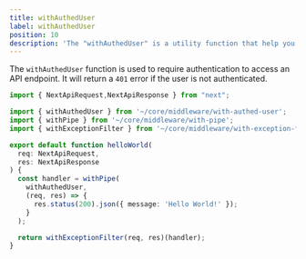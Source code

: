 ```yaml
---
title: withAuthedUser
label: withAuthedUser
position: 10
description: 'The "withAuthedUser" is a utility function that help you load the authenticated user from the request.'
---
```


The `withAuthedUser` function is used to require authentication to access an API endpoint. It will return a `401` error if the user is not authenticated.

```ts {12}
import { NextApiRequest,NextApiResponse } from "next";

import { withAuthedUser } from '~/core/middleware/with-authed-user';
import { withPipe } from '~/core/middleware/with-pipe';
import { withExceptionFilter } from '~/core/middleware/with-exception-filter';

export default function helloWorld(
  req: NextApiRequest,
  res: NextApiResponse
) {
  const handler = withPipe(
    withAuthedUser,
    (req, res) => {
      res.status(200).json({ message: 'Hello World!' });
    }
  );

  return withExceptionFilter(req, res)(handler);
}
```